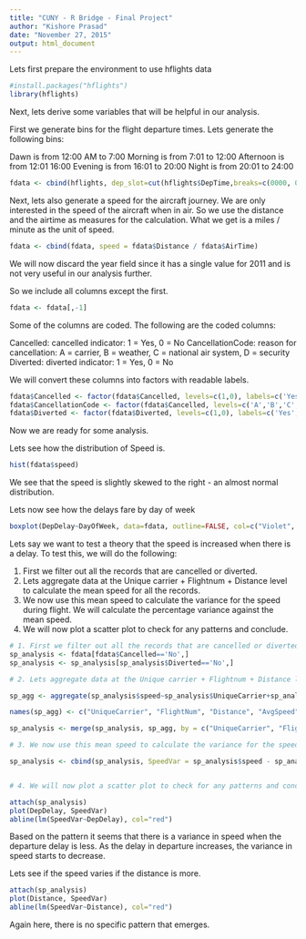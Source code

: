 ```yaml
---
title: "CUNY - R Bridge - Final Project"
author: "Kishore Prasad"
date: "November 27, 2015"
output: html_document
---
```


Lets first prepare the environment to use hflights data

```r
#install.packages("hflights")
library(hflights)
```

Next, lets derive some variables that will be helpful in our analysis. 

First we generate bins for the flight departure times. Lets generate the following bins:

Dawn is from 12:00 AM to 7:00 
Morning is from 7:01 to 12:00 
Afternoon is from 12:01 16:00
Evening is from 16:01 to 20:00
Night is from 20:01 to 24:00

```r
fdata <- cbind(hflights, dep_slot=cut(hflights$DepTime,breaks=c(0000, 0700, 1200, 1600, 2000,2400), labels = c("Dawn","Morning","Afternoon","Evening","Night")))
```

Next, lets also generate a speed for the aircraft journey. We are only interested in the speed of the aircraft when in air. So we use the distance and the airtime as measures for the calculation. What we get is a miles / minute as the unit of speed.

```r
fdata <- cbind(fdata, speed = fdata$Distance / fdata$AirTime)
```

We will now discard the year field since it has a single value for 2011 and is not very useful in our analysis further.

So we include all columns except the first.

```r
fdata <- fdata[,-1]
```

Some of the columns are coded. The following are the coded columns:

Cancelled: cancelled indicator: 1 = Yes, 0 = No
CancellationCode: reason for cancellation: A = carrier, B = weather, C = national air system, D = security
Diverted: diverted indicator: 1 = Yes, 0 = No

We will convert these columns into factors with readable labels.

```r
fdata$Cancelled <- factor(fdata$Cancelled, levels=c(1,0), labels=c('Yes','No'))
fdata$CancellationCode <- factor(fdata$Cancelled, levels=c('A','B','C','D',''), labels=c('carrier','weather','national air system','security', 'Not Applicable'))
fdata$Diverted <- factor(fdata$Diverted, levels=c(1,0), labels=c('Yes','No'))

```

Now we are ready for some analysis.


Lets see how the distribution of Speed is.

```r
hist(fdata$speed)
```

We see that the speed is slightly skewed to the right - an almost normal distribution.  

Lets now see how the delays fare by day of week

```r
boxplot(DepDelay~DayOfWeek, data=fdata, outline=FALSE, col=c("Violet", "blue4","blue","green","yellow","orange","red"), ylab = "Delayed Departure", xlab = "Day of Week")

```

Lets say we want to test a theory that the speed is increased when there is a delay. To test this, we will do the following:

1. First we filter out all the records that are cancelled or diverted.
2. Lets aggregate data at the Unique carrier + Flightnum + Distance level to calculate the mean speed for all the records.
3. We now use this mean speed to calculate the variance for the speed during flight. We will calculate the percentage variance against the mean speed.
4. We will now plot a scatter plot to check for any patterns and conclude.

```r
# 1. First we filter out all the records that are cancelled or diverted and generate a new dataset.
sp_analysis <- fdata[fdata$Cancelled=='No',]
sp_analysis <- sp_analysis[sp_analysis$Diverted=='No',]

# 2. Lets aggregate data at the Unique carrier + Flightnum + Distance level to calculate the mean speed for all the records.

sp_agg <- aggregate(sp_analysis$speed~sp_analysis$UniqueCarrier+sp_analysis$FlightNum+sp_analysis$Distance, sp_analysis, FUN = mean)

names(sp_agg) <- c("UniqueCarrier", "FlightNum", "Distance", "AvgSpeed")

sp_analysis <- merge(sp_analysis, sp_agg, by = c("UniqueCarrier", "FlightNum", "Distance"))

# 3. We now use this mean speed to calculate the variance for the speed during flight. We will calculate the percentage variance against the mean speed.

sp_analysis <- cbind(sp_analysis, SpeedVar = sp_analysis$speed - sp_analysis$AvgSpeed)


# 4. We will now plot a scatter plot to check for any patterns and conclude.

attach(sp_analysis)
plot(DepDelay, SpeedVar)
abline(lm(SpeedVar~DepDelay), col="red")

```

Based on the pattern it seems that there is a variance in speed when the departure delay is less. As the delay in departure increases, the variance in speed starts to decrease.

Lets see if the speed varies if the distance is more.

```r
attach(sp_analysis)
plot(Distance, SpeedVar)
abline(lm(SpeedVar~Distance), col="red")

```

Again here, there is no specific pattern that emerges.


